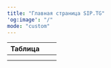 ```yaml
---
title: "Главная страница SIP.TG"
'og:image': "/"
mode: "custom"
---
```


<script>
console.log('Test from RU main page');

</script>

| Таблица | | |
| ------- | --- | --- |
|         | | |
|         | | |

<CardGroup cols={2}>
  <Card title="Софтфон" icon="sparkles" href="softphone">
    
  </Card>
  <Card title="Шлюз" icon="sparkles" iconType="sharp-solid" href="gateway">
    
  </Card>
</CardGroup>